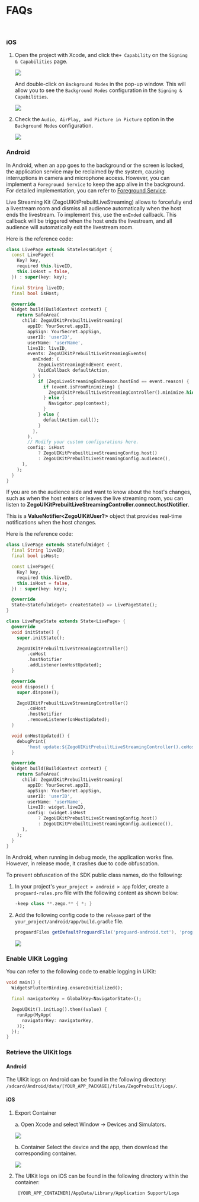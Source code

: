 # FAQs

<br/>

<Accordion title="1. How to ensure uninterrupted audio when the app is sent to the background?" defaultOpen="false">

### iOS

1. Open the project with Xcode, and click the`+ Capability` on the `Signing & Capabilities` page.

    <Frame width="512" height="auto" caption="">
        <img src="https://storage.zego.im/sdk-doc/Pics/ZegoUIKit/RN/PrebuiltCall/add_capability.jpeg" />
    </Frame>

    And double-click on `Background Modes` in the pop-up window. This will allow you to see the `Background Modes` configuration in the `Signing & Capabilities`. 

    <Frame width="512" height="auto" caption="">
        <img src="https://storage.zego.im/sdk-doc/Pics/ZegoUIKit/RN/PrebuiltCall/capability_window.jpeg" />
    </Frame>

2. Check the `Audio, AirPlay, and Picture in Picture` option in the `Background Modes` configuration.

    <Frame width="512" height="auto" caption="">
        <img src="https://storage.zego.im/sdk-doc/Pics/ZegoUIKit/live/ios_background_modes.png" />
    </Frame>


### Android

In Android, when an app goes to the background or the screen is locked, the application service may be reclaimed by the system, causing interruptions in camera and microphone access. However, you can implement a `Foreground Service` to keep the app alive in the background. For detailed implementation, you can refer to [Foreground Service](https://developer.android.com/guide/components/foreground-services).

</Accordion>


<Accordion title="2. How to make the audience leave the room automatically after ending the live stream?" defaultOpen="false">

Live Streaming Kit (ZegoUIKitPrebuiltLiveStreaming) allows to forcefully end a livestream room and dismiss all audience automatically when the host ends the livestream.
To implement this, use the `onEnded` callback. This callback will be triggered when the host ends the livestream, and all audience will automatically exit the livestream room.

Here is the reference code:

```dart
class LivePage extends StatelessWidget {
  const LivePage({
    Key? key,
    required this.liveID,
    this.isHost = false,
  }) : super(key: key);

  final String liveID;
  final bool isHost;

  @override
  Widget build(BuildContext context) {
    return SafeArea(
      child: ZegoUIKitPrebuiltLiveStreaming(
        appID: YourSecret.appID,
        appSign: YourSecret.appSign,
        userID: 'userID',
        userName: 'userName',
        liveID: liveID,
        events: ZegoUIKitPrebuiltLiveStreamingEvents(
          onEnded: (
            ZegoLiveStreamingEndEvent event,
            VoidCallback defaultAction,
          ) {
            if (ZegoLiveStreamingEndReason.hostEnd == event.reason) {
              if (event.isFromMinimizing) {
                ZegoUIKitPrebuiltLiveStreamingController().minimize.hide();
              } else {
                Navigator.pop(context);
              }
            } else {
              defaultAction.call();
            }
          },
        ),
        // Modify your custom configurations here.
        config: isHost
            ? ZegoUIKitPrebuiltLiveStreamingConfig.host()
            : ZegoUIKitPrebuiltLiveStreamingConfig.audience(),
      ),
    );
  }
}
```
</Accordion>

<Accordion title="3. How can the audience on the live stream side be aware of changes in the host? " defaultOpen="false">

If you are on the audience side and want to know about the host's changes, such as when the host enters or leaves the live streaming room, you can listen to **ZegoUIKitPrebuiltLiveStreamingController.connect.hostNotifier**. 

This is a **ValueNotifier\<ZegoUIKitUser?>** object that provides real-time notifications when the host changes.


Here is the reference code:

```dart
class LivePage extends StatefulWidget {
  final String liveID;
  final bool isHost;

  const LivePage({
    Key? key,
    required this.liveID,
    this.isHost = false,
  }) : super(key: key);

  @override
  State<StatefulWidget> createState() => LivePageState();
}

class LivePageState extends State<LivePage> {
  @override
  void initState() {
    super.initState();

    ZegoUIKitPrebuiltLiveStreamingController()
        .coHost
        .hostNotifier
        .addListener(onHostUpdated);
  }

  @override
  void dispose() {
    super.dispose();

    ZegoUIKitPrebuiltLiveStreamingController()
        .coHost
        .hostNotifier
        .removeListener(onHostUpdated);
  }

  void onHostUpdated() {
    debugPrint(
        'host update:${ZegoUIKitPrebuiltLiveStreamingController().coHost.hostNotifier.value}');
  }

  @override
  Widget build(BuildContext context) {
    return SafeArea(
      child: ZegoUIKitPrebuiltLiveStreaming(
        appID: YourSecret.appID,
        appSign: YourSecret.appSign,
        userID: 'userID',
        userName: 'userName',
        liveID: widget.liveID,
        config: (widget.isHost
            ? ZegoUIKitPrebuiltLiveStreamingConfig.host()
            : ZegoUIKitPrebuiltLiveStreamingConfig.audience()),
      ),
    );
  }
}
```
</Accordion>

<Accordion title="4. Why does the app work fine in debug mode but crash in release mode?" defaultOpen="false">

In Android, when running in debug mode, the application works fine. However, in release mode, it crashes due to code obfuscation.

To prevent obfuscation of the SDK public class names, do the following:

1. In your project's `your_project > android > app` folder, create a `proguard-rules.pro` file with the following content as shown below:

    ```gradle
    -keep class **.zego.** { *; }
    ```

2. Add the following config code to the `release` part of the `your_project/android/app/build.gradle` file.

    ```gradle
    proguardFiles getDefaultProguardFile('proguard-android.txt'), 'proguard-rules.pro'
    ```

    <Frame width="auto" height="auto" caption="">
        <img src="https://storage.zego.im/sdk-doc/Pics/ZegoUIKit/Flutter/android_class_confusion.png" />
    </Frame>

</Accordion>


<Accordion title="5. How to enable logging for UIKit?" defaultOpen="false">

### Enable UIKit Logging

You can refer to the following code to enable logging in UIKit:


```dart
void main() {
  WidgetsFlutterBinding.ensureInitialized();

  final navigatorKey = GlobalKey<NavigatorState>();

  ZegoUIKit().initLog().then((value) {
    runApp(MyApp(
      navigatorKey: navigatorKey,
    ));
  });
}
```

### Retrieve the UIKit logs

#### Android

The UIKit logs on Android can be found in the following directory: 
`/sdcard/Android/data/[YOUR_APP_PACKAGE]/files/ZegoPrebuilt/Logs/`.


#### iOS

1. Export Container

    a. Open Xcode and select Window -> Devices and Simulators.
    <Frame width="30%" height="auto" caption="">
    <img src="https://storage.zego.im/sdk-doc/Pics/ZegoUIKit/live/uikit_log_01.png" />
    </Frame>

    b. Container Select the device and the app, then download the corresponding container.
    <Frame width="30%" height="auto" caption="">
    <img src="https://storage.zego.im/sdk-doc/Pics/ZegoUIKit/live/uikit_log_02.png" />
    </Frame>

2. The UIKit logs on iOS can be found in the following directory within the container:

    ` [YOUR_APP_CONTAINER]/AppData/Library/Application Support/Logs`

</Accordion>
